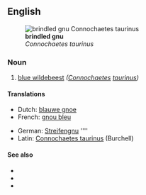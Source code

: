 ==English==
[[File:Gnu head.jpg|thumb|'''brindled gnu'''<br>''Connochaetes taurinus'']]

===Noun===
{{en-noun|sg=[[brindled]] [[gnu]]}}

# [[blue wildebeest]] ''([[Connochaetes]] [[taurinus]])''

====Translations====
{{trans-top|''Connochaetes taurinus''}}
* Dutch: [[blauwe gnoe]] {{m}}
* French: [[gnou bleu]] {{m}}
{{trans-mid}}
* German: [[Streifengnu]] ''''
* Latin: [[Connochaetes taurinus]] (Burchell)
{{trans-bottom}}

====See also====
* {{pedia|Blue Wildebeest}}
* {{specieslite|Connochaetes taurinus}}
* {{commonslite|Connochaetes taurinus}}